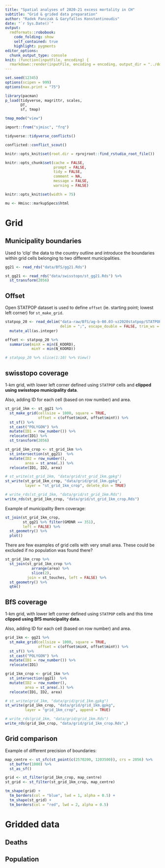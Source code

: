 ```yaml
---
title: "Spatial analyses of 2020-21 excess mortality in CH"
subtitle: "Grid & grided data preparation"
author: "Radek Panczak & Garyfallos Konstantinoudis"
date: "`r Sys.Date()`"
output:
  rmdformats::robobook:
    code_folding: show
    self_contained: true
    highlight: pygments
editor_options: 
  chunk_output_type: console
knit: (function(inputFile, encoding) {
  rmarkdown::render(inputFile, encoding = encoding, output_dir = "../docs") })
---
```


<!-- ----------------------------------------------------- -->

```r
set.seed(12345)
options(scipen = 999)
options(max.print = "75")

library(pacman)
p_load(tidyverse, magrittr, scales,  
       DT, 
       sf, tmap)

tmap_mode("view")

import::from("sjmisc", "frq")
```

```r
tidyverse::tidyverse_conflicts()

conflicted::conflict_scout()
```

```r
knitr::opts_knit$set(root.dir = rprojroot::find_rstudio_root_file())

knitr::opts_chunk$set(cache = FALSE,
                      prompt = FALSE,
                      tidy = FALSE,
                      comment = NA,
                      message = FALSE,
                      warning = FALSE)

knitr::opts_knit$set(width = 75)

mu <- Hmisc::markupSpecs$html
```

<!-- ----------------------------------------------------- -->

# Grid

## Municipality boundaries

Used to 'clip' the data to the country outline and introduce the boundaries within grid cells belonging to two different municipalities.  

```r
gg21 <- read_rds("data/BfS/gg21.Rds")

st_gg21 <- read_rds("data/swisstopo/st_gg21.Rds") %>% 
  st_transform(2056)
```

## Offset

Open STATPOP dataset is used to define `offset` (ie. starting point; lowest left corner) for `st_make_grid`.  

```r
statpop_20 <- read_delim("data-raw/BfS/ag-b-00.03-vz2020statpop/STATPOP2020.zip", 
                         delim = ";", escape_double = FALSE, trim_ws = TRUE)[] %>% 
  mutate_all(as.integer)

offset <- statpop_20 %>% 
  summarise(minX = min(E_KOORD),
            minY = min(N_KOORD))

# statpop_20 %>% slice(1:10) %>% View()
```

## swisstopo coverage

1-km grid, with lower left corner defined using `STATPOP` cells and **clipped using swisstopo municipality data**.  

Also, adding ID for each cell (based on row number) and area.  

```r
st_grid_1km <- st_gg21 %>% 
  st_make_grid(cellsize = 1000, square = TRUE, 
               offset = c(offset$minX, offset$minY)) %>% 
  st_sf() %>%
  st_cast("POLYGON") %>% 
  mutate(ID1 = row_number()) %>% 
  relocate(ID1) %>% 
  st_transform(2056)

st_grid_1km_crop <- st_grid_1km %>% 
  st_intersection(st_gg21)  %>%
  mutate(ID2 = row_number(),
         area = st_area(.)) %>% 
  relocate(ID1, ID2, area)
```

```r
# st_write(st_grid_1km, "data/grid/st_grid_1km.gpkg")
st_write(st_grid_1km_crop, "data/grid/grid_1km.gpkg", 
         layer = "st_grid_1km_crop", delete_dsn = TRUE)

# write_rds(st_grid_1km, "data/grid/st_grid_1km.Rds")
write_rds(st_grid_1km_crop, "data/grid/st_grid_1km_crop.Rds")
```

Example of municipality Bern coverage:  

```r
st_join(st_grid_1km_crop,
        st_gg21 %>% filter(GMDNR == 351),
        left = FALSE) %>% 
  st_geometry() %>% 
  plot()
```

There are few examples of grid cells with very small area. These could be excluded if no population was found there?

```r
st_grid_1km_crop %>% 
  st_join(st_grid_1km_crop %>% 
            arrange(area) %>% 
            slice(2),
          join = st_touches, left = FALSE) %>% 
  st_geometry() %>% 
  qtm()
```

## BfS coverage

1-km grid, with lower left corner defined using `STATPOP` cells and this time **clipped using BfS municipality data**.  

Also, adding ID for each cell (based on row number) and area.  

```r
grid_1km <- gg21 %>% 
  st_make_grid(cellsize = 1000, square = TRUE, 
               offset = c(offset$minX, offset$minY)) %>% 
  st_sf() %>%
  st_cast("POLYGON") %>% 
  mutate(ID1 = row_number()) %>% 
  relocate(ID1)

grid_1km_crop <- grid_1km %>% 
  st_intersection(gg21)  %>%
  mutate(ID2 = row_number(),
         area = st_area(.)) %>% 
  relocate(ID1, ID2, area)
```

```r
# st_write(grid_1km, "data/grid/grid_1km.gpkg")
st_write(grid_1km_crop, "data/grid/grid_1km.gpkg", 
         layer = "grid_1km_crop", append = TRUE)

# write_rds(grid_1km, "data/grid/grid_1km.Rds")
write_rds(grid_1km_crop, "data/grid/grid_1km_crop.Rds",)
```

## Grid comparison

Example of different precision of boundaries:  

```r
map_centre <- st_sfc(st_point(c(2570200, 1203500)), crs = 2056) %>% 
  st_buffer(1000) %>% 
  st_as_sf()

grid <- st_filter(grid_1km_crop, map_centre)
st_grid <- st_filter(st_grid_1km_crop, map_centre)

tm_shape(grid) +
  tm_borders(col = "blue", lwd = 1, alpha = 0.5) +
  tm_shape(st_grid) +
  tm_borders(col = "red", lwd = 2, alpha = 0.5) 
```

<!-- ----------------------------------------------------- -->

# Gridded data

## Deaths

## Population
